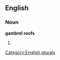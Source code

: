 
==English==

===Noun===
'''gambrel roofs'''

# {{plural of|[[gambrel roof]]}}

[[Category:English plurals]]